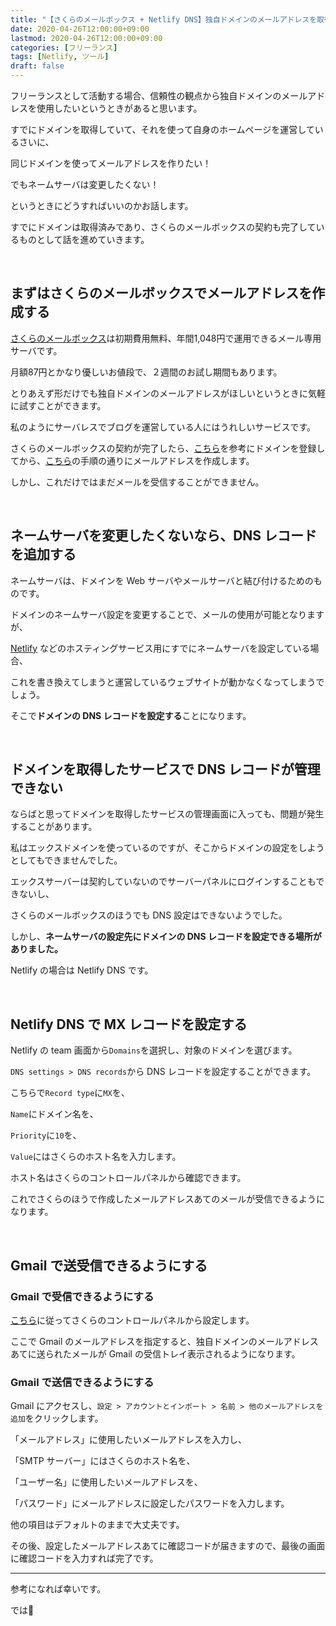 ```yaml
---
title: "【さくらのメールボックス + Netlify DNS】独自ドメインのメールアドレスを取得して Gmail で送受信できるようにする"
date: 2020-04-26T12:00:00+09:00
lastmod: 2020-04-26T12:00:00+09:00
categories: [フリーランス]
tags: [Netlify, ツール]
draft: false
---
```


フリーランスとして活動する場合、信頼性の観点から独自ドメインのメールアドレスを使用したいというときがあると思います。

すでにドメインを取得していて、それを使って自身のホームページを運営しているさいに、

同じドメインを使ってメールアドレスを作りたい！

でもネームサーバは変更したくない！

というときにどうすればいいのかお話します。

<!--more-->

すでにドメインは取得済みであり、さくらのメールボックスの契約も完了しているものとして話を進めていきます。

<br/>

## まずはさくらのメールボックスでメールアドレスを作成する

[さくらのメールボックス](https://www.sakura.ne.jp/mail/)は初期費用無料、年間1,048円で運用できるメール専用サーバです。

月額87円とかなり優しいお値段で、２週間のお試し期間もあります。

とりあえず形だけでも独自ドメインのメールアドレスがほしいというときに気軽に試すことができます。

私のようにサーバレスでブログを運営している人にはうれしいサービスです。

さくらのメールボックスの契約が完了したら、[こちら](https://help.sakura.ad.jp/360000237321/#03)を参考にドメインを登録してから、[こちら](https://help.sakura.ad.jp/360000225362/#02)の手順の通りにメールアドレスを作成します。

しかし、これだけではまだメールを受信することができません。

<relpos link="ssg-toha" />

<br/>

## ネームサーバを変更したくないなら、DNS レコードを追加する

ネームサーバは、ドメインを Web サーバやメールサーバと結び付けるためのものです。

ドメインのネームサーバ設定を変更することで、メールの使用が可能となりますが、

[Netlify](https://www.netlify.com/) などのホスティングサービス用にすでにネームサーバを設定している場合、

これを書き換えてしまうと運営しているウェブサイトが動かなくなってしまうでしょう。

そこで**ドメインの DNS レコードを設定する**ことになります。

<br/>

## ドメインを取得したサービスで DNS レコードが管理できない

ならばと思ってドメインを取得したサービスの管理画面に入っても、問題が発生することがあります。

私はエックスドメインを使っているのですが、そこからドメインの設定をしようとしてもできませんでした。

<postimage src="dns-setting" alt="ドメイン DNS 設定" />

エックスサーバーは契約していないのでサーバーパネルにログインすることもできないし、

さくらのメールボックスのほうでも DNS 設定はできないようでした。

しかし、**ネームサーバの設定先にドメインの DNS レコードを設定できる場所がありました。**

Netlify の場合は Netlify DNS です。

<br/>

## Netlify DNS で MX レコードを設定する

Netlify の team 画面から`Domains`を選択し、対象のドメインを選びます。

`DNS settings > DNS records`から DNS レコードを設定することができます。

こちらで`Record type`に`MX`を、

`Name`にドメイン名を、

`Priority`に`10`を、

`Value`にはさくらのホスト名を入力します。

ホスト名はさくらのコントロールパネルから確認できます。

<postimage src="dns-record" alt="DNS レコードの設定" />

これでさくらのほうで作成したメールアドレスあてのメールが受信できるようになります。

<relpos link="hugo-yoyakutoko" />

<br/>

## Gmail で送受信できるようにする

### Gmail で受信できるようにする

[こちら](https://help.sakura.ad.jp/360000322401/)に従ってさくらのコントロールパネルから設定します。

ここで Gmail のメールアドレスを指定すると、独自ドメインのメールアドレスあてに送られたメールが Gmail の受信トレイ表示されるようになります。

### Gmail で送信できるようにする

Gmail にアクセスし、`設定 > アカウントとインポート > 名前 > 他のメールアドレスを追加`をクリックします。

「メールアドレス」に使用したいメールアドレスを入力し、

「SMTP サーバー」にはさくらのホスト名を、

「ユーザー名」に使用したいメールアドレスを、

「パスワード」にメールアドレスに設定したパスワードを入力します。

他の項目はデフォルトのままで大丈夫です。

その後、設定したメールアドレスあてに確認コードが届きますので、最後の画面に確認コードを入力すれば完了です。

---

参考になれば幸いです。

では👋
